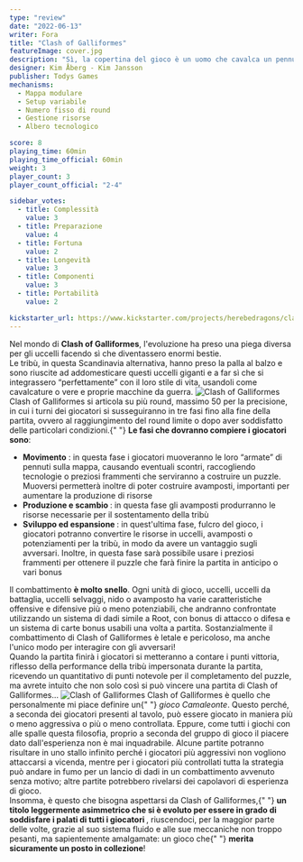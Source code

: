 ```yaml
---
type: "review"
date: "2022-06-13"
writer: Fora
title: "Clash of Galliformes"
featureImage: cover.jpg
description: "Sì, la copertina del gioco è un uomo che cavalca un pennuto, problemi?"
designer: Kim Åberg - Kim Jansson
publisher: Todys Games
mechanisms:
  - Mappa modulare
  - Setup variabile
  - Numero fisso di round
  - Gestione risorse
  - Albero tecnologico

score: 8
playing_time: 60min
playing_time_official: 60min
weight: 3
player_count: 3
player_count_official: "2-4"

sidebar_votes:
  - title: Complessità
    value: 3
  - title: Preparazione
    value: 4
  - title: Fortuna
    value: 2
  - title: Longevità
    value: 3
  - title: Componenti
    value: 3
  - title: Portabilità
    value: 2

kickstarter_url: https://www.kickstarter.com/projects/herebedragons/clash-of-galliformes
---
```


<Setting>
  Nel mondo di <strong>Clash of Galliformes</strong>, l'evoluzione ha preso una
  piega diversa per gli uccelli facendo sì che diventassero enormi bestie.
  <br />
  Le tribù, in questa Scandinavia alternativa, hanno preso la palla al balzo e
  sono riuscite ad addomesticare questi uccelli giganti e a far sì che si
  integrassero “perfettamente” con il loro stile di vita, usandoli come
  cavalcature o vere e proprie macchine da guerra.
</Setting>

<img src="./game1.png" alt="Clash of Galliformes" />

<Rules>
  Clash of Galliformes si articola su più round, massimo 50 per la precisione,
  in cui i turni dei giocatori si susseguiranno in tre fasi fino alla fine della
  partita, ovvero al raggiungimento del round limite o dopo aver soddisfatto
  delle particolari condizioni.{" "}
  <strong>Le fasi che dovranno compiere i giocatori sono</strong>:
  <ul>
    <li>
      <strong>Movimento</strong> : in questa fase i giocatori muoveranno le loro
      “armate” di pennuti sulla mappa, causando eventuali scontri, raccogliendo
      tecnologie o preziosi frammenti che serviranno a costruire un puzzle.
      Muoversi permetterà inoltre di poter costruire avamposti, importanti per
      aumentare la produzione di risorse
    </li>
    <li>
      <strong> Produzione e scambio </strong> : in questa fase gli avamposti
      produrranno le risorse necessarie per il sostentamento della tribù
    </li>
    <li>
      <strong>Sviluppo ed espansione </strong>: in quest'ultima fase, fulcro del
      gioco, i giocatori potranno convertire le risorse in uccelli, avamposti o
      potenziamenti per la tribù, in modo da avere un vantaggio sugli avversari.
      Inoltre, in questa fase sarà possibile usare i preziosi frammenti per
      ottenere il puzzle che farà finire la partita in anticipo o vari bonus
    </li>
  </ul>
  Il combattimento <strong>è molto snello</strong>. Ogni unità di gioco, uccelli,
  uccelli da battaglia, uccelli selvaggi, nido o avamposto ha varie caratteristiche
  offensive e difensive più o meno potenziabili, che andranno confrontate utilizzando
  un sistema di dadi simile a <Link to="/reviews/root/">Root</Link>, con bonus di
  attacco o difesa e un sistema di carte bonus usabili una volta a partita. Sostanzialmente
  il combattimento di Clash of Galliformes è letale e pericoloso, ma anche l'unico
  modo per interagire con gli avversari!
  <br />
  Quando la partita finirà i giocatori si metteranno a contare i punti vittoria,
  riflesso della performance della tribù impersonata durante la partita, ricevendo
  un quantitativo di punti notevole per il completamento del puzzle, ma avrete intuito
  che non solo così si può vincere una partita di Clash of Galliformes…
</Rules>

<img src="./game2.png" alt="Clash of Galliformes" />

<Feedback>
  Clash of Galliformes è quello che personalmente mi piace definire un{" "}
  <em>gioco Camaleonte</em>. Questo perché, a seconda dei giocatori presenti al
  tavolo, può essere giocato in maniera più o meno aggressiva o più o meno
  controllata. Eppure, come tutti i giochi con alle spalle questa filosofia,
  proprio a seconda del gruppo di gioco il piacere dato dall'esperienza non è
  mai inquadrabile. Alcune partite potranno risultare in uno stallo infinito
  perché i giocatori più aggressivi non vogliono attaccarsi a vicenda, mentre
  per i giocatori più controllati tutta la strategia può andare in fumo per un
  lancio di dadi in un combattimento avvenuto senza motivo; altre partite
  potrebbero rivelarsi dei capolavori di esperienza di gioco.
  <br />
  Insomma, è questo che bisogna aspettarsi da Clash of Galliformes,{" "}
  <strong>
    un titolo leggermente asimmetrico che si è evoluto per essere in grado di
    soddisfare i palati di tutti i giocatori
  </strong>
  , riuscendoci, per la maggior parte delle volte, grazie al suo sistema fluido e
  alle sue meccaniche non troppo pesanti, ma sapientemente amalgamate: un gioco che{" "}
  <strong>merita sicuramente un posto in collezione</strong>!
</Feedback>

<Instagram id="CevecPsjfot" />

